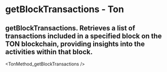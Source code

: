 # getBlockTransactions - Ton

## getBlockTransactions. Retrieves a list of transactions included in a specified block on the TON blockchain, providing insights into the activities within that block.


<TonMethod_getBlockTransactions />
